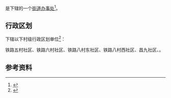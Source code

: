 {{中国乡级行政区|36/01/11/005/000}}

'''{{PAGENAMEBASE}}'''是{{PRC admin/fullname|36/01/11/005/000|3}}下辖的一个[[街道办事处|街道办事处]]<ref>{{PRC admin/ref sgc|{{PRC admin/parent|36/01/11/005/000}}}}</ref>。

== 行政区划 ==
{{PAGENAMEBASE}}下辖以下村级行政区划单位<ref>{{PRC admin/ref sgc|36/01/11/005/000}}</ref>：

铁路五村社区、铁路六村社区、铁路八村东社区、铁路八村西社区、昌九社区、{{PRC admin/children|36/01/11/005/000}}。

== 参考资料 ==
{{reflist}}

{{江西行政区划小作品}}
{{PRC admin/navcat|36/01/11/005/000}}